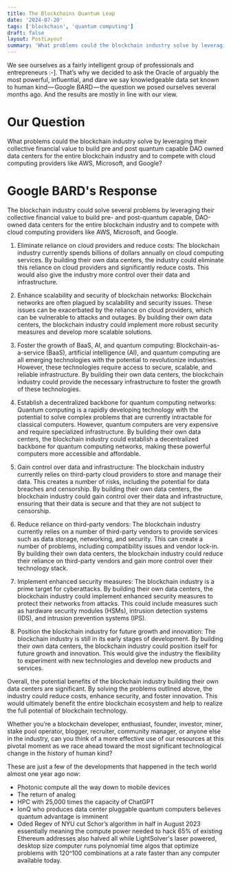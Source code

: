 ```yaml
---
title: The Blockchains Quantum Leap  
date: '2024-07-20'
tags: ['blockchain', 'quantum computing']
draft: false
layout: PostLayout
summary: 'What problems could the blockchain industry solve by leveraging their collective financial value to build pre and post quantum capable DAO owned data centers for the entire blockchain industry and to compete with cloud computing providers like AWS, Microsoft, and Google?'
---
```



We see ourselves as a fairly intelligent group of professionals and entrepreneurs :-]. That’s why we decided to ask the Oracle of arguably the most powerful, influential, and dare we say knowledgeable data set known to human kind — Google BARD — the question we posed ourselves several months ago. And the results are mostly in line with our view.

# Our Question

What problems could the blockchain industry solve by leveraging their collective financial value to build pre and post quantum capable DAO owned data centers for the entire blockchain industry and to compete with cloud computing providers like AWS, Microsoft, and Google?

# Google BARD's Response

The blockchain industry could solve several problems by leveraging their collective financial value to build pre- and post-quantum capable, DAO-owned data centers for the entire blockchain industry and to compete with cloud computing providers like AWS, Microsoft, and Google. 

1) Eliminate reliance on cloud providers and reduce costs: The blockchain industry currently spends billions of dollars annually on cloud computing services. By building their own data centers, the industry could eliminate this reliance on cloud providers and significantly reduce costs. This would also give the industry more control over their data and infrastructure.

2) Enhance scalability and security of blockchain networks: Blockchain networks are often plagued by scalability and security issues. These issues can be exacerbated by the reliance on cloud providers, which can be vulnerable to attacks and outages. By building their own data centers, the blockchain industry could implement more robust security measures and develop more scalable solutions.

3) Foster the growth of BaaS, AI, and quantum computing: Blockchain-as-a-service (BaaS), artificial intelligence (AI), and quantum computing are all emerging technologies with the potential to revolutionize industries. However, these technologies require access to secure, scalable, and reliable infrastructure. By building their own data centers, the blockchain industry could provide the necessary infrastructure to foster the growth of these technologies.

4) Establish a decentralized backbone for quantum computing networks: Quantum computing is a rapidly developing technology with the potential to solve complex problems that are currently intractable for classical computers. However, quantum computers are very expensive and require specialized infrastructure. By building their own data centers, the blockchain industry could establish a decentralized backbone for quantum computing networks, making these powerful computers more accessible and affordable.

5) Gain control over data and infrastructure: The blockchain industry currently relies on third-party cloud providers to store and manage their data. This creates a number of risks, including the potential for data breaches and censorship. By building their own data centers, the blockchain industry could gain control over their data and infrastructure, ensuring that their data is secure and that they are not subject to censorship.

6) Reduce reliance on third-party vendors: The blockchain industry currently relies on a number of third-party vendors to provide services such as data storage, networking, and security. This can create a number of problems, including compatibility issues and vendor lock-in. By building their own data centers, the blockchain industry could reduce their reliance on third-party vendors and gain more control over their technology stack.

7) Implement enhanced security measures: The blockchain industry is a prime target for cyberattacks. By building their own data centers, the blockchain industry could implement enhanced security measures to protect their networks from attacks. This could include measures such as hardware security modules (HSMs), intrusion detection systems (IDS), and intrusion prevention systems (IPS).

8) Position the blockchain industry for future growth and innovation: The blockchain industry is still in its early stages of development. By building their own data centers, the blockchain industry could position itself for future growth and innovation. This would give the industry the flexibility to experiment with new technologies and develop new products and services.

Overall, the potential benefits of the blockchain industry building their own data centers are significant. By solving the problems outlined above, the industry could reduce costs, enhance security, and foster innovation. This would ultimately benefit the entire blockchain ecosystem and help to realize the full potential of blockchain technology. 

Whether you’re a blockchain developer, enthusiast, founder, investor, miner, stake pool operator, blogger, recruiter, community manager, or anyone else in the industry, can you think of a more effective use of our resources at this pivotal moment as we race ahead toward the most significant technological change in the history of human kind?

These are just a few of the developments that happened in the tech world almost one year ago now: 

- Photonic compute all the way down to mobile devices
- The return of analog 
- HPC with 25,000 times the capacity of ChatGPT
- IonQ who produces data center pluggable quantum computers believes quantum advantage is imminent 
- Oded Regev of NYU cut Schor’s algorithm in half in August 2023 essentially meaning the compute power needed to hack 65% of existing Ethereum addresses also halved all while LightSolver's laser powered, desktop size computer runs polynomial time algos that optimize problems with 120^100 combinations at a rate faster than any computer available today. 
